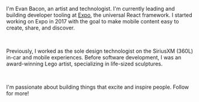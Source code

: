 
I'm Evan Bacon, an artist and technologist. I'm currently leading and building developer tooling at [Expo](https://expo.dev), the universal React framework. I started working on Expo in 2017
with the goal to make mobile content easy to create, share, and
discover.

<MasonryPhotoGridOverview />
<br />

Previously, I worked as the sole design technologist on the
SiriusXM (360L) in-car and mobile experiences. Before software
development, I was an award-winning Lego artist, specializing in
life-sized sculptures.

<MasonryLegoGrid />
<br />

I'm passionate about building things that excite and inspire people. Follow for more!
